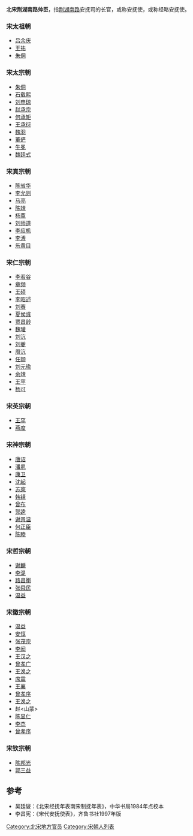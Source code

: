'''北宋荆湖南路帅臣'''，指[[荆湖南路|荆湖南路]]安抚司的长官，或称安抚使，或称经略安抚使。

===宋太祖朝===
*[[吕余庆|吕余庆]]
*[[王祐|王祐]]
*[[朱侗|朱侗]]
===宋太宗朝===
*[[朱侗|朱侗]]
*[[石载熙|石载熙]]
*[[刘申琼|刘申琼]]
*[[赵承宗|赵承宗]]
*[[何承矩|何承矩]]
*[[王承衍|王承衍]]
*[[魏羽|魏羽]]
*[[董俨|董俨]]
*[[牛冕|牛冕]]
*[[魏廷式|魏廷式]]
===宋真宗朝===
*[[陈省华|陈省华]]
*[[李允则|李允则]]
*[[马亮|马亮]]
*[[陈靖|陈靖]]
*[[杨覃|杨覃]]
*[[刘师道|刘师道]]
*[[李应机|李应机]]
*[[李溥|李溥]]
*[[乐黄目|乐黄目]]
===宋仁宗朝===
*[[李若谷|李若谷]]
*[[章频|章频]]
*[[王硕|王硕]]
*[[李昭述|李昭述]]
*[[刘赛|刘赛]]
*[[夏侯彧|夏侯彧]]
*[[贾昌龄|贾昌龄]]
*[[魏瓘|魏瓘]]
*[[刘沆|刘沆]]
*[[刘夔|刘夔]]
*[[周沆|周沆]]
*[[任颛|任颛]]
*[[刘元瑜|刘元瑜]]
*[[余靖|余靖]]
*[[王罕|王罕]]
*[[杨可|杨可]]
===宋英宗朝===
*[[王罕|王罕]]
*[[燕度|燕度]]
===宋神宗朝===
*[[唐诏|唐诏]]
*[[潘夙|潘夙]]
*[[康卫|康卫]]
*[[沈起|沈起]]
*[[苏寀|苏寀]]
*[[韩铎|韩铎]]
*[[曾布|曾布]]
*[[郭逵|郭逵]]
*[[谢景温|谢景温]]
*[[何正臣|何正臣]]
*[[陈睦|陈睦]]
===宋哲宗朝===
*[[谢麟|谢麟]]
*[[李湜|李湜]]
*[[路昌衡|路昌衡]]
*[[张舜民|张舜民]]
*[[温益|温益]]
===宋徽宗朝===
*[[温益|温益]]
*[[安惇|安惇]]
*[[张茂宗|张茂宗]]
*[[李闳|李闳]]
*[[王汉之|王汉之]]
*[[曾孝广|曾孝广]]
*[[王涣之|王涣之]]
*[[席震|席震]]
*[[王襄|王襄]]
*[[曾孝序|曾孝序]]
*[[王涣之|王涣之]]
*赵<山蒙>
*[[陈显仁|陈显仁]]
*[[李杰|李杰]]
*[[曾孝序|曾孝序]]
===宋钦宗朝===
*[[陈邦光|陈邦光]]
*[[郭三益|郭三益]]


==参考==
*吴廷燮：《北宋经抚年表南宋制抚年表》，中华书局1984年点校本
*李昌宪：《宋代安抚使表》，齐鲁书社1997年版

[[Category:北宋地方官员|Category:北宋地方官员]]
[[Category:宋朝人列表|Category:宋朝人列表]]